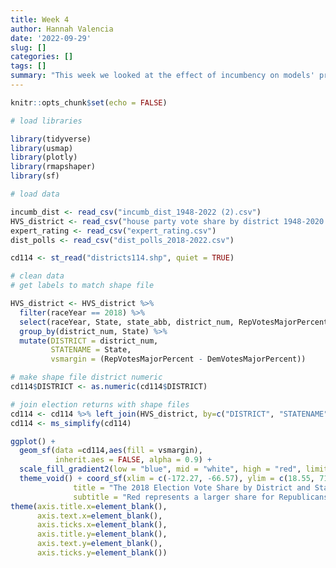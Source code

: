 ```yaml
---
title: Week 4
author: Hannah Valencia
date: '2022-09-29'
slug: []
categories: []
tags: []
summary: "This week we looked at the effect of incumbency on models' predictions. We compared and contrasted various pollsters and models to see which generated the most accurate predictions, which I will continue to look at through visualizations in this blog." 
---
```


```r
knitr::opts_chunk$set(echo = FALSE)

# load libraries

library(tidyverse)
library(usmap)
library(plotly)
library(rmapshaper)
library(sf)
```

```r

# load data

incumb_dist <- read_csv("incumb_dist_1948-2022 (2).csv")
HVS_district <- read_csv("house party vote share by district 1948-2020.csv")
expert_rating <- read_csv("expert_rating.csv")
dist_polls <- read_csv("dist_polls_2018-2022.csv")

cd114 <- st_read("districts114.shp", quiet = TRUE)
```


```r

# clean data
# get labels to match shape file

HVS_district <- HVS_district %>%
  filter(raceYear == 2018) %>%
  select(raceYear, State, state_abb, district_num, RepVotesMajorPercent, DemVotesMajorPercent) %>%
  group_by(district_num, State) %>%
  mutate(DISTRICT = district_num,
         STATENAME = State,
         vsmargin = (RepVotesMajorPercent - DemVotesMajorPercent))

```

```r

# make shape file district numeric
cd114$DISTRICT <- as.numeric(cd114$DISTRICT)

# join election returns with shape files
cd114 <- cd114 %>% left_join(HVS_district, by=c("DISTRICT", "STATENAME"))
cd114 <- ms_simplify(cd114)

```


```r
ggplot() +
  geom_sf(data =cd114,aes(fill = vsmargin),
          inherit.aes = FALSE, alpha = 0.9) +
  scale_fill_gradient2(low = "blue", mid = "white", high = "red", limits = c(-100, 100)) +
  theme_void() + coord_sf(xlim = c(-172.27, -66.57), ylim = c(18.55, 71.23), expand = FALSE) + labs(
              title = "The 2018 Election Vote Share by District and State",
              subtitle = "Red represents a larger share for Republicans and blue for Democrats") +
theme(axis.title.x=element_blank(),
      axis.text.x=element_blank(),
      axis.ticks.x=element_blank(),
      axis.title.y=element_blank(),
      axis.text.y=element_blank(),
      axis.ticks.y=element_blank())
```


























